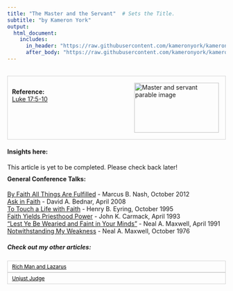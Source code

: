 ```yaml
---
title: "The Master and the Servant"  # Sets the Title.
subtitle: "by Kameron York"
output:
  html_document:
    includes:
      in_header: "https://raw.githubusercontent.com/kameronyork/kameronyork.github.io/main/parables/headers/master-and-servant-header.html"
      after_body: "https://raw.githubusercontent.com/kameronyork/kameronyork.github.io/main/parables/footer.html"
---
```

<br>
<div style="border: 1px solid lightgray; padding: 10px; overflow: hidden;">
<img src="https://raw.githubusercontent.com/kameronyork/kameronyork.github.io/main/docs/assets/master-and-servant.jpg" alt="Master and servant parable image" style="float: right; width: 195px; height: 115px; padding: 5px;">
<br>
<h4 style="text-align: left; margin: 0;">Reference:</h4>
<p style="text-align: left; margin: 0;">
<a href="https://www.churchofjesuschrist.org/study/scriptures/nt/luke/17?lang=eng&id=5-10#p5" target="_blank">Luke 17:5-10</a>
</p>
</div>

#### Insights here:

This article is yet to be completed. Please check back later!


<div style="margin-top: -10px;">
#### General Conference Talks:
<a href="https://www.churchofjesuschrist.org/study/general-conference/2012/10/by-faith-all-things-are-fulfilled">By Faith All Things Are Fulfilled</a> - Marcus B. Nash, October 2012<br>
<a href="https://www.churchofjesuschrist.org/study/general-conference/2008/04/ask-in-faith">Ask in Faith</a> - David A. Bednar, April 2008<br>
<a href="https://www.churchofjesuschrist.org/study/general-conference/1995/10/to-touch-a-life-with-faith">To Touch a Life with Faith</a> - Henry B. Eyring, October 1995<br>
<a href="https://www.churchofjesuschrist.org/study/general-conference/1993/04/faith-yields-priesthood-power">Faith Yields Priesthood Power</a> - John K. Carmack, April 1993<br>
<a href="https://www.churchofjesuschrist.org/study/general-conference/1991/04/lest-ye-be-wearied-and-faint-in-your-minds">“Lest Ye Be Wearied and Faint in Your Minds”</a> - Neal A. Maxwell, April 1991<br>
<a href="https://www.churchofjesuschrist.org/study/general-conference/1976/10/notwithstanding-my-weakness">Notwithstanding My Weakness</a> - Neal A. Maxwell, October 1976<br>



##### Check out my other articles:

<link rel="stylesheet" href="https://kameronyork.github.io/scripting/themify-icons/themify-icons.css">
<div class="container">
<div class="row">
<div class="col-12 text-md-left">
<nav class="pagination mt-3">
<a class="nav nav-prev" href="https://kameronyork.com/parables/rich-man-and-lazarus.html" style="background-color: transparent; color: black; padding: 5px 10px; border: 1px solid lightgray; cursor: pointer; white-space: nowrap; font-size: 12px; display: flex; align-items: center;" 
onmouseover="this.style.backgroundColor='lightgray';" 
onmouseout="this.style.backgroundColor='transparent';" 
onmousedown="this.style.backgroundColor='gray';" 
onmouseup="this.style.backgroundColor='lightgray';">
<i class="ti-arrow-left mr-2"></i>
<span style="display: none;" class="d-md-inline-block">Rich Man and Lazarus</span>
<span style="display: inline-block;" class="d-md-none">Rich Man and Lazarus</span>
</a>
<a class="nav nav-next ml-3" href="https://kameronyork.com/parables/unjust-judge.html" style="background-color: transparent; color: black; padding: 5px 10px; border: 1px solid lightgray; cursor: pointer; white-space: nowrap; font-size: 12px; display: flex; align-items: center;" 
onmouseover="this.style.backgroundColor='lightgray';" 
onmouseout="this.style.backgroundColor='transparent';" 
onmousedown="this.style.backgroundColor='gray';" 
onmouseup="this.style.backgroundColor='lightgray';">
<span style="display: none;" class="d-md-inline-block">Unjust Judge</span>
<span style="display: inline-block;" class="d-md-none">Unjust Judge</span>
<i class="ti-arrow-right ml-2"></i>
</a>
</nav>
</div>
</div>
</div>